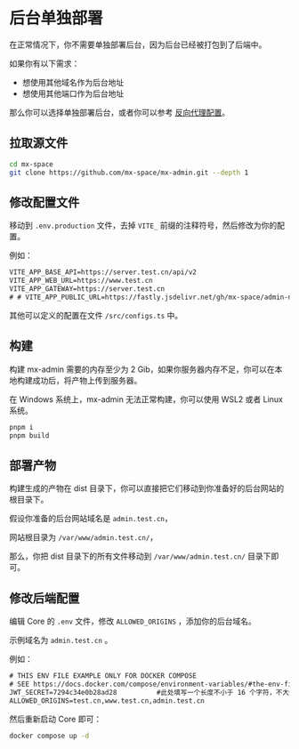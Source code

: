 # 后台单独部署


在正常情况下，你不需要单独部署后台，因为后台已经被打包到了后端中。

如果你有以下需求：

- 想使用其他域名作为后台地址
- 想使用其他端口作为后台地址

那么你可以选择单独部署后台，或者你可以参考 [反向代理配置](/themes/kami#反向代理)。

## 拉取源文件

```bash
cd mx-space
git clone https://github.com/mx-space/mx-admin.git --depth 1
```

## 修改配置文件

移动到 `.env.production` 文件，去掉 `VITE_` 前缀的注释符号，然后修改为你的配置。

例如：

```txt
VITE_APP_BASE_API=https://server.test.cn/api/v2
VITE_APP_WEB_URL=https://www.test.cn
VITE_APP_GATEWAY=https://server.test.cn
# # VITE_APP_PUBLIC_URL=https://fastly.jsdelivr.net/gh/mx-space/admin-next@gh-pages/
```

其他可以定义的配置在文件 `/src/configs.ts` 中。

## 构建

<Callout type="warning" emoji="⚠️">
构建 mx-admin 需要的内存至少为 2 Gib，如果你服务器内存不足，你可以在本地构建成功后，将产物上传到服务器。

在 Windows 系统上，mx-admin 无法正常构建，你可以使用 WSL2 或者 Linux 系统。
</Callout>

```bash
pnpm i
pnpm build
```

## 部署产物

构建生成的产物在 dist 目录下，你可以直接把它们移动到你准备好的后台网站的根目录下。

假设你准备的后台网站域名是 `admin.test.cn`，

网站根目录为 `/var/www/admin.test.cn/`，

那么，你把 dist 目录下的所有文件移动到 `/var/www/admin.test.cn/` 目录下即可。

## 修改后端配置

编辑 Core 的 `.env` 文件，修改 `ALLOWED_ORIGINS` ，添加你的后台域名。

示例域名为 `admin.test.cn` 。

例如：

```txt
# THIS ENV FILE EXAMPLE ONLY FOR DOCKER COMPOSE
# SEE https://docs.docker.com/compose/environment-variables/#the-env-file
JWT_SECRET=7294c34e0b28ad28          #此处填写一个长度不小于 16 个字符，不大于 32 个字符的字符串
ALLOWED_ORIGINS=test.cn,www.test.cn,admin.test.cn
```

然后重新启动 Core 即可：

```bash
docker compose up -d
```